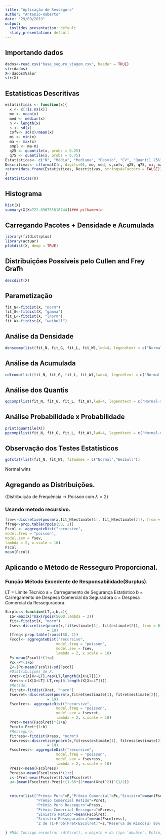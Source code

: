 ---
title: "Aplicação de Resseguro"
author: "Antonio-Roberto"
date: "29/09/2019"
output:
  ioslides_presentation: default
  slidy_presentation: default
---
## Importando dados

```{r setup}
dados<-read.csv("base_seguro_viagem.csv", header = TRUE)
str(dados)
X<-dados$Valor
str(X)
```

## Estatísticas Descritivas

```{r, echo = TRUE}
estatisticas <- function(x){
  x <- x[!is.na(x)]
  me <- mean(x)
  med <- median(x)
  n <- length(x)
  s <- sd(x)
  cofv<- sd(x)/mean(x)
  mi <- min(x)
  ma <- max(x)
  ampl <- ma-mi
  q25 <- quantile(x, probs = 0.25)
  q75 <- quantile(x, probs = 0.75)
Estatisticas<- c("N", "Média", "Mediana", "Desvio", "CV", "Quantil 25%", "Quantil 75%", "Min", "Max", "Amplitude")
Descritivas<- c(formatC(n, digits=0), me, med, s,cofv, q25, q75, mi, ma, ampl)
return(data.frame(Estatisticas, Descritivas, stringsAsFactors = FALSE))
}
estatisticas(X)
```
## Histograma

```{r, echo=FALSE}
hist(X)
summary(X[X<722.896755618744])### pilhamento
```
## Carregando Pacotes + Densidade e Acumulada 

```{r, echo=FALSE}
library(fitdistrplus)
library(actuar)
plotdist(X, demp = TRUE)
```
## Distribuições Possíveis pelo Cullen and Frey Grafh

```{r, echo=FALSE}
descdist(X)
```
## Parametização

```{r, echo=TRUE}
fit_N<-fitdist(X, "norm")
fit_G<-fitdist(X, "gamma")
fit_L<-fitdist(X, "lnorm")
fit_W<-fitdist(X, "weibull")
```
## Análise da Densidade

```{r, error=FALSE}
denscomp(list(fit_N, fit_G, fit_L, fit_W),lwd=4, legendtext = c("Normal->Melhor","Gamma","Lognormal","Weibull->Melhor"))
```

## Análise da Acumulada

```{r}
cdfcomp(list(fit_N, fit_G, fit_L, fit_W),lwd=4, legendtext = c("Normal->Melhor","Gamma","Lognormal","Weibull->Melhor"))
```
## Análise dos Quantis

```{r}
qqcomp(list(fit_N, fit_G, fit_L, fit_W),lwd=4, legendtext = c("Normal->Boa","Gamma","Lognormal","Weibull->Melhor"))
```

## Análise Probabilidade x Probabilidade

```{r}
print(quantile(X))
ppcomp(list(fit_N, fit_G, fit_L, fit_W),lwd=4, legendtext = c("Normal->Boa","Gamma","Lognormal","Weibull->Melhor"))
```

## Observação dos Testes Estatísticos

```{r}
gofstat(list(fit_N, fit_W), fitnames = c("Normal","Weibull"))
```

Normal wins

## Agregando as Distribuições.
(Distribuição de Frequência -> Poisson com $\lambda=2$)

### Usando metodo recursivo.

```{r}
fsev<-discretise(pnorm(x,fit_N$estimate[1], fit_N$estimate[2]), from = 0, to=3000, step = 10)
ffreq<-prop.table(rpois(50, 2))
Fscol <- aggregateDist("recursive",
model.freq = "poisson",
model.sev = fsev,
lambda = 2, x.scale = 10)
Fscol
mean(Fscol)
```

## Aplicando o Método de Resseguro  Proporcional.

### Função Método Excedente de Responsabilidade(Surplus).

LT = Limite Técnico 
a = Carregamento de Segurança Estatístico
b = Carregamento de Despesa Comercial da Seguradora
c = Despesa Comercial da Resseguradora.

```{r, echo=TRUE}
Surplus<-function(LT,a,b,c){
  IS<-max(X)*max(rpois(5000,lambda = 2))
  fit<-fitdist(X, "norm")
  fsev<-discretise(pnorm(x,fit$estimate[1], fit$estimate[2]), from = 0, to=3000,  step
                   = 10)
  ffreq<-prop.table(rpois(50, 2))
  Fscol<- aggregateDist("recursive",
                       model.freq = "poisson",
                       model.sev = fsev,
                       lambda = 2, x.scale = 10)
  P<-mean(Fscol)*(1+a)
  Pc<-P*(1+b)
  Z<-(Pc-mean(Fscol))/sd(Fscol)
  #Distribuições de X.
  Xret<-c(X[X<=LT],rep(LT,length(X[X>LT])))
  Xress<-c(X[X>LT]-LT,rep(0,length(X[X<=LT])))
  #Retido.
  fitret<-fitdist(Xret, "norm")
  fsevret<-discretise(pnorm(x,fitret$estimate[1], fitret$estimate[2]), from = 0, to=3000,  step
                   = 10)
  Fscolret<- aggregateDist("recursive",
                       model.freq = "poisson",
                       model.sev = fsevret,
                       lambda = 2, x.scale = 10)
  Pret<-mean(Fscolret)*(1+a)
  Pcret<-Pret*(1+b)
  #Resseguro.
  fitress<-fitdist(Xress, "norm")
  fsevress<-discretise(pnorm(x,fitress$estimate[1], fitress$estimate[2]), from = 0, to=3000,  step
                   = 10)
  Fscolress<- aggregateDist("recursive",
                       model.freq = "poisson",
                       model.sev = fsevress,
                       lambda = 2, x.scale = 10)
  Press<-mean(Fscolress)
  Pcress<-mean(Fscolress)*(1+c)
  z<-(Pret-mean(Fscolret))/sd(Fscolret)
  u<-(mean(Fscolret)-Pret)+(1.65*(2*mean(Xret^2))^(1/2))
  
  
  return(list("Prêmio Puro"=P,"Prêmio Comercial"=Pc,"Sinistro"=mean(Fscol),"Z de (1-Prob(P<EScol)"=Z,"Contrato de Resseguro"="Surplus","Prêmio Puro Retido"=Pret , 
              "Prêmio Comercial Retido"=Pcret,
              "Prêmio Puro Resseguro"=Press,
              "Prêmio Comercial Resseguro"=Pcress,
              "Sinistro Retido"=mean(Fscolret),
              "Sinistro Resseguradora"=mean(Fscolress),
              "Z de (1-Prob(Pret<EScolret)"=z,"Reserva de Risco(u) 95% de Solv."=u))
 
} #Não Consigo encontrar sd(Fscol), o objeto é do tipo 'double'. Enfim, preciso de ajuda.
```

